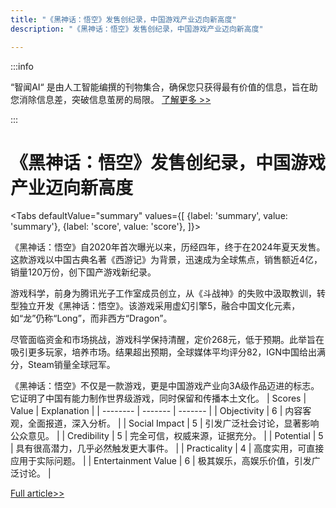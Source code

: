 ```yaml
---
title: "《黑神话：悟空》发售创纪录，中国游戏产业迈向新高度"
description: "《黑神话：悟空》发售创纪录，中国游戏产业迈向新高度"

---
```



:::info

“智闻AI“ 是由人工智能编撰的刊物集合，确保您只获得最有价值的信息，旨在助您消除信息差，突破信息茧房的局限。  [了解更多 >>](/)

:::

# 《黑神话：悟空》发售创纪录，中国游戏产业迈向新高度


<Tabs
	defaultValue="summary"
	values={[
	{label: 'summary', value: 'summary'},
	{label: 'score', value: 'score'},
]}>
<TabItem value="summary">


《黑神话：悟空》自2020年首次曝光以来，历经四年，终于在2024年夏天发售。这款游戏以中国古典名著《西游记》为背景，迅速成为全球焦点，销售额近4亿，销量120万份，创下国产游戏新纪录。

游戏科学，前身为腾讯光子工作室成员创立，从《斗战神》的失败中汲取教训，转型独立开发《黑神话：悟空》。该游戏采用虚幻引擎5，融合中国文化元素，如“龙”仍称“Long”，而非西方“Dragon”。

尽管面临资金和市场挑战，游戏科学保持清醒，定价268元，低于预期。此举旨在吸引更多玩家，培养市场。结果超出预期，全球媒体平均评分82，IGN中国给出满分，Steam销量全球冠军。

《黑神话：悟空》不仅是一款游戏，更是中国游戏产业向3A级作品迈进的标志。它证明了中国有能力制作世界级游戏，同时保留和传播本土文化。
</TabItem>
<TabItem value="score">
	| Scores     | Value   | Explanation |
	| -------- | ------- | ------- |
	| Objectivity  | 6    | 内容客观，全面报道，深入分析。    |
	| Social Impact | 5     | 引发广泛社会讨论，显著影响公众意见。    |
	| Credibility    | 5    | 完全可信，权威来源，证据充分。    |
	| Potential    | 5    | 具有很高潜力，几乎必然触发更大事件。    |
	| Practicality    | 4    | 高度实用，可直接应用于实际问题。    |
	| Entertainment Value    | 6    | 极其娱乐，高娱乐价值，引发广泛讨论。    |
</TabItem>
</Tabs>

[Full article>>](https://www.cnbeta.com.tw/articles/game/1442873.htm)
